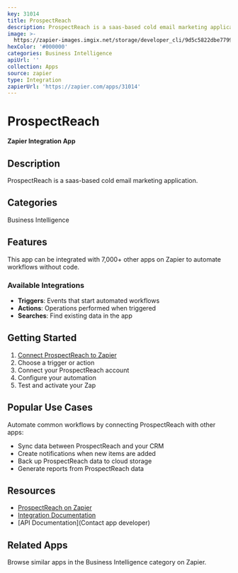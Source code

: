 ```yaml
---
key: 31014
title: ProspectReach
description: ProspectReach is a saas-based cold email marketing application.
image: >-
  https://zapier-images.imgix.net/storage/developer_cli/9d5c5822dbe7799b2b72e67b6dcd9895.png?auto=format%2Ccompress&ixlib=python-3.0.0&q=50
hexColor: '#000000'
categories: Business Intelligence
apiUrl: ''
collection: Apps
source: zapier
type: Integration
zapierUrl: 'https://zapier.com/apps/31014'
---
```

# ProspectReach

**Zapier Integration App**

## Description

ProspectReach is a saas-based cold email marketing application.

## Categories

Business Intelligence

## Features

This app can be integrated with 7,000+ other apps on Zapier to automate workflows without code.

### Available Integrations

- **Triggers**: Events that start automated workflows
- **Actions**: Operations performed when triggered
- **Searches**: Find existing data in the app

## Getting Started

1. [Connect ProspectReach to Zapier](https://zapier.com/apps/31014)
2. Choose a trigger or action
3. Connect your ProspectReach account
4. Configure your automation
5. Test and activate your Zap

## Popular Use Cases

Automate common workflows by connecting ProspectReach with other apps:

- Sync data between ProspectReach and your CRM
- Create notifications when new items are added
- Back up ProspectReach data to cloud storage
- Generate reports from ProspectReach data

## Resources

- [ProspectReach on Zapier](https://zapier.com/apps/31014)
- [Integration Documentation](https://zapier.com/apps/31014/integrations)
- [API Documentation](Contact app developer)

## Related Apps

Browse similar apps in the Business Intelligence category on Zapier.
